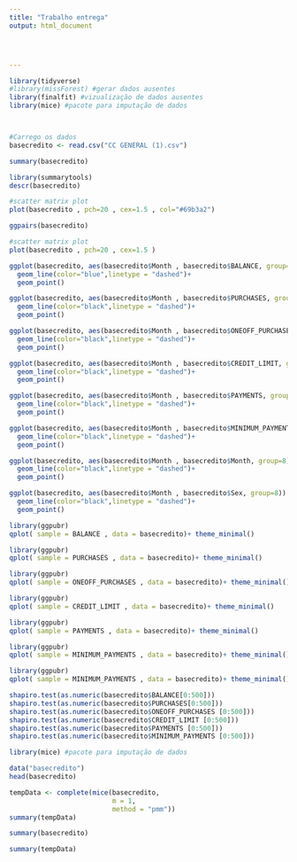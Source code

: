```yaml
---
title: "Trabalho entrega"
output: html_document




---
```

```r

library(tidyverse)
#library(missForest) #gerar dados ausentes
library(finalfit) #vizualização de dados ausentes
library(mice) #pacote para imputação de dados



#Carrego os dados 
basecredito <- read.csv("CC GENERAL (1).csv")

summary(basecredito)
```
```r

library(summarytools)
descr(basecredito)

```



```r

#scatter matrix plot
plot(basecredito , pch=20 , cex=1.5 , col="#69b3a2")

```
```r

ggpairs(basecredito)

```



```r

#scatter matrix plot
plot(basecredito , pch=20 , cex=1.5 )

```

```r


ggplot(basecredito, aes(basecredito$Month , basecredito$BALANCE, group=Month)) +
  geom_line(color="blue",linetype = "dashed")+
  geom_point()


```


```r


ggplot(basecredito, aes(basecredito$Month , basecredito$PURCHASES, group=7)) +
  geom_line(color="black",linetype = "dashed")+
  geom_point()


```


```r


ggplot(basecredito, aes(basecredito$Month , basecredito$ONEOFF_PURCHASES, group=1)) +
  geom_line(color="black",linetype = "dashed")+
  geom_point()


```



```r


ggplot(basecredito, aes(basecredito$Month , basecredito$CREDIT_LIMIT, group=1)) +
  geom_line(color="black",linetype = "dashed")+
  geom_point()


```

```r


ggplot(basecredito, aes(basecredito$Month , basecredito$PAYMENTS, group=8)) +
  geom_line(color="black",linetype = "dashed")+
  geom_point()


```

```r


ggplot(basecredito, aes(basecredito$Month , basecredito$MINIMUM_PAYMENTS, group=8)) +
  geom_line(color="black",linetype = "dashed")+
  geom_point()


```

```r


ggplot(basecredito, aes(basecredito$Month , basecredito$Month, group=8)) +
  geom_line(color="black",linetype = "dashed")+
  geom_point()


```

```r


ggplot(basecredito, aes(basecredito$Month , basecredito$Sex, group=8)) +
  geom_line(color="black",linetype = "dashed")+
  geom_point()


```



```r


library(ggpubr)
qplot( sample = BALANCE , data = basecredito)+ theme_minimal()


```


```r


library(ggpubr)
qplot( sample = PURCHASES , data = basecredito)+ theme_minimal()


```


```r


library(ggpubr)
qplot( sample = ONEOFF_PURCHASES , data = basecredito)+ theme_minimal()


```



```r


library(ggpubr)
qplot( sample = CREDIT_LIMIT , data = basecredito)+ theme_minimal()


```


```r


library(ggpubr)
qplot( sample = PAYMENTS , data = basecredito)+ theme_minimal()


```



```r


library(ggpubr)
qplot( sample = MINIMUM_PAYMENTS , data = basecredito)+ theme_minimal()


```
```r


library(ggpubr)
qplot( sample = MINIMUM_PAYMENTS , data = basecredito)+ theme_minimal()


```


```r



shapiro.test(as.numeric(basecredito$BALANCE[0:500]))
shapiro.test(as.numeric(basecredito$PURCHASES[0:500]))
shapiro.test(as.numeric(basecredito$ONEOFF_PURCHASES [0:500]))
shapiro.test(as.numeric(basecredito$CREDIT_LIMIT [0:500]))
shapiro.test(as.numeric(basecredito$PAYMENTS [0:500]))
shapiro.test(as.numeric(basecredito$MINIMUM_PAYMENTS [0:500]))


```

```r


library(mice) #pacote para imputação de dados

data("basecredito")
head(basecredito)

tempData <- complete(mice(basecredito,                                 # Predictive mean matching imputation
                          m = 1,
                          method = "pmm"))
summary(tempData)

```




```r


summary(basecredito)

```
```r


summary(tempData)

```




